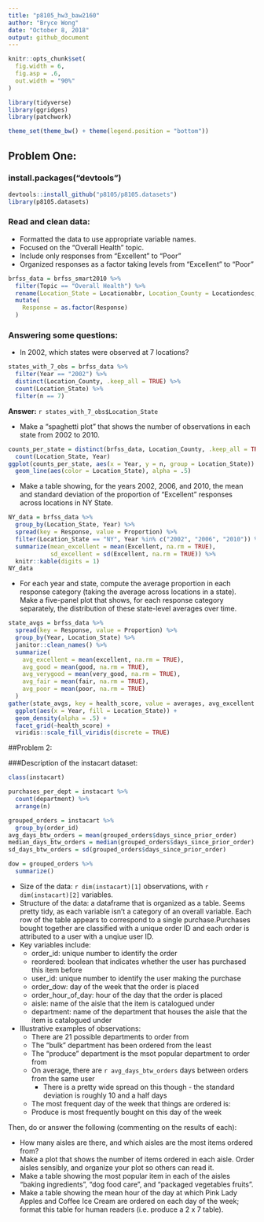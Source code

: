 ```yaml
---
title: "p8105_hw3_baw2160"
author: "Bryce Wong"
date: "October 8, 2018"
output: github_document
---
```


```r
knitr::opts_chunk$set(
  fig.width = 6,
  fig.asp = .6,
  out.width = "90%"
)

library(tidyverse)
library(ggridges)
library(patchwork)

theme_set(theme_bw() + theme(legend.position = "bottom"))
```
## Problem One:

### install.packages("devtools")
```r
devtools::install_github("p8105/p8105.datasets")
library(p8105.datasets)
```
### Read and clean data:
* Formatted the data to use appropriate variable names.
* Focused on the “Overall Health” topic.
* Include only responses from "Excellent" to "Poor"
* Organized responses as a factor taking levels from “Excellent” to “Poor”

```r
brfss_data = brfss_smart2010 %>% 
  filter(Topic == "Overall Health") %>% 
  rename(Location_State = Locationabbr, Location_County = Locationdesc, Proportion = Data_value) %>%
  mutate(
    Response = as.factor(Response)
  )
```

### Answering some questions:

* In 2002, which states were observed at 7 locations?
```r
states_with_7_obs = brfss_data %>%  
  filter(Year == "2002") %>%
  distinct(Location_County, .keep_all = TRUE) %>% 
  count(Location_State) %>% 
  filter(n == 7)
```

**Answer:** `r states_with_7_obs$Location_State`

* Make a “spaghetti plot” that shows the number of observations in each state from 2002 to 2010.
```r
counts_per_state = distinct(brfss_data, Location_County, .keep_all = TRUE) %>% 
  count(Location_State, Year) 
ggplot(counts_per_state, aes(x = Year, y = n, group = Location_State)) +
  geom_line(aes(color = Location_State), alpha = .5)
```

* Make a table showing, for the years 2002, 2006, and 2010, the mean and standard deviation of the proportion of “Excellent” responses across locations in NY State.
```r
NY_data = brfss_data %>% 
  group_by(Location_State, Year) %>% 
  spread(key = Response, value = Proportion) %>% 
  filter(Location_State == "NY", Year %in% c("2002", "2006", "2010")) %>% 
  summarize(mean_excellent = mean(Excellent, na.rm = TRUE),
            sd_excellent = sd(Excellent, na.rm = TRUE)) %>% 
  knitr::kable(digits = 1)
NY_data
```

* For each year and state, compute the average proportion in each response category (taking the average across locations in a state). Make a five-panel plot that shows, for each response category separately, the distribution of these state-level averages over time.
```r
state_avgs = brfss_data %>%
  spread(key = Response, value = Proportion) %>% 
  group_by(Year, Location_State) %>% 
  janitor::clean_names() %>% 
  summarize(
    avg_excellent = mean(excellent, na.rm = TRUE), 
    avg_good = mean(good, na.rm = TRUE), 
    avg_verygood = mean(very_good, na.rm = TRUE),
    avg_fair = mean(fair, na.rm = TRUE),
    avg_poor = mean(poor, na.rm = TRUE)
  )  
gather(state_avgs, key = health_score, value = averages, avg_excellent:avg_poor) %>%
  ggplot(aes(x = Year, fill = Location_State)) +
  geom_density(alpha = .5) +
  facet_grid(~health_score) + 
  viridis::scale_fill_viridis(discrete = TRUE)
```

##Problem 2:

###Description of the instacart dataset:

```r
class(instacart)

purchases_per_dept = instacart %>% 
  count(department) %>% 
  arrange(n)

grouped_orders = instacart %>% 
  group_by(order_id) 
avg_days_btw_orders = mean(grouped_orders$days_since_prior_order)
median_days_btw_orders = median(grouped_orders$days_since_prior_order)
sd_days_btw_orders = sd(grouped_orders$days_since_prior_order)

dow = grouped_orders %>% 
  summarize()
```

* Size of the data: `r dim(instacart)[1]` observations, with `r dim(instacart)[2]` variables.
* Structure of the data: a dataframe that is organized as a table. Seems pretty tidy, as each variable isn't a category of an overall variable. Each row of the table appears to correspond to a single purchase.Purchases bought together are classified with a unique order ID and each order is attributed to a user with a unqiue user ID. 
* Key variables include:
  * order_id: unique number to identify the order
  * reordered: boolean that indicates whether the user has purchased this item before
  * user_id: unique number to identify the user making the purchase
  * order_dow: day of the week that the order is placed
  * order_hour_of_day: hour of the day that the order is placed
  * aisle: name of the aisle that the item is catalogued under
  * department: name of the department that houses the aisle that the item is catalogued under  
* Illustrative examples of observations:
  * There are 21 possible departments to order from
  * The "bulk" department has been ordered from the least
  * The "produce" department is the msot popular department to order from
  * On average, there are `r avg_days_btw_orders` days between orders from the same user
    * There is a pretty wide spread on this though - the standard deviation is roughly 10 and a half days
  * The most frequent day of the week that things are ordered is:
  * Produce is most frequently bought on this day of the week
  

Then, do or answer the following (commenting on the results of each):

* How many aisles are there, and which aisles are the most items ordered from?
* Make a plot that shows the number of items ordered in each aisle. Order aisles sensibly, and organize your plot so others can read it.
* Make a table showing the most popular item in each of the aisles “baking ingredients”, “dog food care”, and “packaged vegetables fruits”.
* Make a table showing the mean hour of the day at which Pink Lady Apples and Coffee Ice Cream are ordered on each day of the week; format this table for human readers (i.e. produce a 2 x 7 table).

